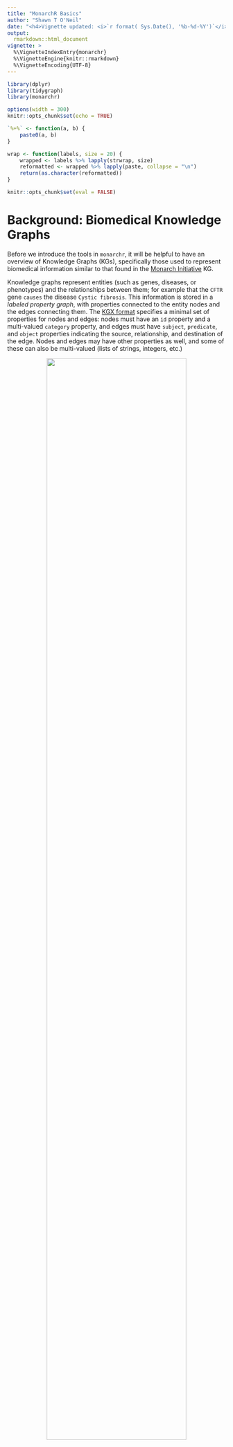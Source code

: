 ```yaml
---
title: "MonarchR Basics"
author: "Shawn T O'Neil"
date: "<h4>Vignette updated: <i>`r format( Sys.Date(), '%b-%d-%Y')`</i></h4>"
output:
  rmarkdown::html_document
vignette: >
  %\VignetteIndexEntry{monarchr}
  %\VignetteEngine{knitr::rmarkdown}
  %\VignetteEncoding{UTF-8}
---
```


```r
library(dplyr)
library(tidygraph)
library(monarchr)

options(width = 300)
knitr::opts_chunk$set(echo = TRUE)

`%+%` <- function(a, b) {
	paste0(a, b)
}

wrap <- function(labels, size = 20) {
	wrapped <- labels %>% lapply(strwrap, size)
	reformatted <- wrapped %>% lapply(paste, collapse = "\n")
	return(as.character(reformatted))
}

knitr::opts_chunk$set(eval = FALSE)
```


# Background: Biomedical Knowledge Graphs

Before we introduce the tools in `monarchr`, it will be helpful to have an 
overview of Knowledge Graphs (KGs), specifically those used to represent biomedical
information similar to that found in the [Monarch Initiative](https://monarchinitiative.org) KG.

Knowledge graphs represent entities (such as genes, diseases, or phenotypes) and
the relationships between them; for example that the `CFTR` gene `causes` the disease
`Cystic fibrosis`. This information is stored in a *labeled property graph*, with properties
connected to the entity nodes and the edges connecting them. The [KGX format](https://github.com/biolink/kgx/blob/master/specification/kgx-format.md) specifies a 
minimal set of properties for nodes and edges: nodes must have an `id` property and a multi-valued
`category` property, and edges must have `subject`, `predicate`, and `object` properties
indicating the source, relationship, and destination of the edge. Nodes and edges may have
other properties as well, and some of these can also be multi-valued (lists of strings, integers, etc.)

<center>![](assets/cftr_cf_edge.png){width=80%}</center>

The `monarchr` package uses `tidygraph` to represent this information, which stores node and edge
information in tables, containing list-columns for multi-valued properties:

```r
devtools::load_all()
monarch_engine() |>
	cypher_query("MATCH (n) -[r]-> (q) RETURN n, r, q LIMIT 100 ")
	# get_nodes(query_ids = c("HGNC:1884")) |>
	# expand(predicates = "biolink:causes") |>
	# activate(nodes) |>
	# filter(id != "MONDO:0010178")
```

# Engines

MonarchR is designed to support user-friendly queries against Knowledge Graphs
(KGs), specifically the cloud-hosted [Monarch Initiative](https://monarchinitiative.org) KG,
or other [KGX formatted](https://github.com/biolink/kgx/blob/master/specification/kgx-format.md) KGs available at [kghub.org](https://kghub.org).

To support these different data sources, large knowledge graphs are represented
as *engines*. The easiest engine to use is the `monarch_engine()`, which we
can use to get nodes 


It is in early development and testing, and relies upon publicly-available services managed by the Monarch Initiative.

Briefly, a graph stored in a local variable represents a subsets of nodes and/or edges from the larger KG. These local graphs are also [`tidygraph`](https://tidygraph.data-imaginist.com/) objects (which are [igraph](https://r.igraph.org/)s) providing a large range of graph-related functionality.

First, let's load some useful libraries:

```r
library(monarchr)
library(dplyr)
library(tidygraph)
#library(kableExtra) # for kbl() table output formatting
#library(ggraph)
#library(ggiraph)
```

### Searching by ID or Keyword

The `query_ids()` function returns matching nodes, while `monarch_search()` function uses the keyword search [API](https://api-v3.monarchinitiative.org/v3/docs), returning up to `limit` nodes. Neither function returns any edges that might exist between those nodes.

```r
# id lookup
eds_hits <- query_ids(c("MONDO:0007525", "MONDO:0020066", "MONDO:0034021"))
# or search
eds_hits <- monarch_search("Ehlers-danlos syndrome", limit = 3)


nodes(eds_hits)
edges(eds_hits)
```

### Easily manipulate node or edge data

Tidygraphs are stored as node and edge dataframes; we can "activate" one or the other to manipulate it, or extract it with `as_tibble()`. Let's add a `source` to these nodes of `"search"`, and print the node table.

```r
eds_hits <- eds_hits %>%
	activate(nodes) %>%
	mutate(source = "search") %>%
	select(id, source, everything()) # move new source col to 2nd position

nodes(eds_hits)
```

### PCategory

The `pcategory` column is a unique addition of MonarchR: typically, nodes are annotated with multiple categories, which is stored in the `category` field in the KG. These tend to relate to ontological concepts, in that a `biolink:Disease` is also a `biolink:BiologicalEntity` and `biolink:NamedThing`. Typically, one of these is most of interest in application. Rather than try and determine this "primary" category of interest from the data, we set a priority list of categories to use, choosing the first available prioritized category, or the first category available as a fallback. This can be configured via the `kg_prefs` option should you so choose:

```r
options("kg_prefs")
```

### Neighborhood Summarization

Let's see what kinds of connections exist in the broader graph for these nodes, which is a good idea before we go and fetch some of them. We can summarize the nodes in the surrounding neighborhood, or the edges:

```r
library(knitr)
summarize_neighborhood(eds_hits, summarize = "nodes")
summarize_neighborhood(eds_hits, summarize = "edges")
```

Looking at the neighborhood node summary, there are quite a few phenotypes connected to these diseases, 30 other diseases, and 3 genes.

To see what kinds types of relationships these are, we can look at the neighborhood edge summary, which breaks down the set of edges connected to these nodes in a more complex way. Each row represents a set of connections from *query* nodes in our graph `g`, to *result* nodes in the surrounding neighborhood, broken out by the category of the query and result nodes. Note that predicate may be either direction here: result genes -cause-\> our query diseases, but our query diseases -have-\> result phenotypes. Finally, for accuracy the grouping is actually the full category list and the `pcategory` is defined from those, but in practice `pcategory` is a good descriptor.

### Fetching edges

In this example we can see that there are two links from our diseases (potentially from the same one) to genes via `biolink:gene_associated_with_disease`, and one connected to a gene via `biolink:causes`. There are also two kinds of connections to Phenotypes: `biolink:has_phenotype` and `biolink:has_mode_of_inheritance`. Let's fetch the connections to genes:

```r
eds_with_genes <- eds_hits |>
	fetch_edges(result_categories = "biolink:Gene")

eds_with_genes
```

Notice that our `source` column is still there: we added it as a custom column to the `nodes` data earlier, but now new nodes have been been filled with `NA` values. We can fix this up as we pull in the data. This ability to easily modify, filter and otherwise manipulate the graph data via tabular primitives is a powerful feature of `tidygraph`, this [blog post](https://www.data-imaginist.com/posts/2017-07-07-introducing-tidygraph/) is a good introduction to more.

```r
eds_with_genes <- eds_hits |>
	fetch_edges(result_categories = "biolink:Gene") |>
	activate(nodes) |>
	mutate(source = replace_na(source, "genelinks"))

eds_with_genes
# summarize the outgoing edges connected to the graph so far
# summarize_neighborhood(eds_with_genes, direction = "out", summarize = "edges")
```

The `fetch_edges` function allows us to narrow which edges to fetch by specifying the directionality, as well as sets of predicates and result (neighborhood) node categories allowed. We have diseases and connected genes: let's pull in further connections to either Phenotypes or Genes, via outgoing has_phenotype or interacts_with relationships:

```r
eds_with_genes_phenos_expanded <- eds_with_genes |>
	fetch_edges(direction = "out", 
							predicates = c("biolink:has_phenotype", "biolink:interacts_with"),
							result_categories = c("biolink:Gene", "biolink:PhenotypicFeature"))

eds_with_genes_phenos_expanded
```

### Visualization

Let's create a quick visualization:

```r
ggraph(eds_with_genes_phenos_expanded, layout = "fr") +
	geom_edge_link(aes(color = predicate)) +
	geom_node_point(aes(color = pcategory))
```

### Graph joins

For our next trick, let's find all the phenotypes connected to genes associated with FA and Cystic Fibrosis. We'll then find the intersection of those phenotypes with an inner join on the nodes.

```r
fa <- monarch_search("Fanconi anemia", limit = 1) %>%
	fetch_edges(result_categories = "biolink:Gene") %>%
	fetch_edges(direction = "out", predicates = "biolink:has_phenotype")

cf <- monarch_search("Cystic Fibrosis", limit = 1) %>%
	fetch_edges(result_categories = "biolink:Gene") %>%
	fetch_edges(direction = "out", predicates = "biolink:has_phenotype")

shared_nodes <- inner_join(nodes(fa), nodes(cf))
shared_nodes
```

Let's see these in context, by doing a full join on our EDS and CF graphs, then keeping only nodes that are either diseases, genes, or one of these shared phenotypes:

```r
merged <- fa %>%
	graph_join(cf) %>%
	activate(nodes) %>%
	filter(pcategory %in% c("biolink:Gene", "biolink:Disease") | id %in% shared_nodes$id)

ggraph(merged, layout = "fr") +
	geom_edge_link(aes(color = predicate)) +
	geom_node_point(aes(color = pcategory))
```

### Transitivity

The `fetch_edges` function can also be used to fetch edges transitively. For example, if we were to try and look for genes connected to the first hit for Ehlers-Danlos Syndrome, we would find none. However, we can use the `transitive` parameter to find genes connected to diseases that are subclasses of Ehlers-Danlos Syndrome, and then pull in the genes from there.

```r
eds_with_subtypes <- monarch_search("Ehlers-danlos syndrome", limit = 1) |>
	fetch_edges(direction = "in", predicates = "biolink:subclass_of", transitive = TRUE) |>
	fetch_edges(result_categories = "biolink:Gene")

# plot
ggraph(eds_with_subtypes, layout = "sugiyama") +
	geom_edge_link(aes(color = predicate)) +
	geom_node_point(aes(color = pcategory)) +
	coord_flip()
```

When using `transitive = TRUE`, each relationship type will traversed separately and the results joined. It's always wise to use `transitive = TRUE` with caution, as it can result in a large number of edges being fetched, and always indicate a direction of `"in"` or `"out"` to avoid fetching the entire KG.

### Ancestors and Descendants

With some creativity, we do quite quite a lot with these few primitives. For example, from an initial search of 5 hits for EDS, we can visualize all of their ancestors. We can do the same for descendants. Note that these will find edges between the nodes in the search results, as well as intermediate nodes.

```r
eds_search <- monarch_search("Ehlers-danlos syndrome", limit = 5) %>%
	activate(nodes) %>%
	mutate(source = "search")

eds_search_ancestors <- eds_search |>
	fetch_edges(direction = "out", predicates = "biolink:subclass_of", transitive = TRUE) %>%
	activate(nodes) %>%
	mutate(source = replace_na(source, "ancestors"))

eds_search_descendants <- eds_search |>
	fetch_edges(direction = "in", predicates = "biolink:subclass_of", transitive = TRUE) %>%
	activate(nodes) %>%
	mutate(source = replace_na(source, "descendants"))

ggraph(eds_search_ancestors, layout = "sugiyama") +
		geom_edge_link(aes(color = predicate)) +
		geom_node_point(aes(color = source)) +
		coord_flip()

ggraph(eds_search_descendants, layout = "sugiyama") +
		geom_edge_link(aes(color = predicate)) +
		geom_node_point(aes(color = source)) +
		coord_flip()
```

Let's see the full join of this data, and if we take the inner join of the nodes, we should see just how our 5 search results are connected to each other (via intermediary nodes if necessary).

```r
merged <- eds_search_ancestors |> 
	graph_join(eds_search_descendants)

ggraph(merged, layout = "sugiyama") +
		geom_edge_link(aes(color = predicate)) +
		geom_node_point(aes(color = source)) +
		coord_flip()

inner <- eds_search_ancestors %>%
	activate(nodes) %>%
	inner_join(nodes(eds_search_descendants))

ggraph(inner, layout = "sugiyama") +
		geom_edge_link(aes(color = predicate)) +
		geom_node_point(aes(color = source)) +
		coord_flip()
```

### Lists of graphs

As a functional language, R provides powerful features for working with lists of data. In this example we begin with a graph with 5 disease nodes of interest; we use `explode()` to split the graph into a list of 5 single-node graphs, then use `lapply()` to work with these in parallel, fetching neighborhoods, extracting the nodes data, and removing the original searched nodes based on the `source` column we added earlier.

```r
eds_search %>%                                                 # starting with a graph with 5 disease nodes
	explode() %>%                                                # split into a list of 5 single-node graphs
	lapply(fetch_edges) %>%                                      # fetch neighborhood edges for each graph 
	lapply(nodes) %>%                                            # extract nodes df from each graph
	lapply(function(nodes_df) {filter(nodes_df, is.na(source))}) # remove original searched nodes from each df
```

## Session info

```r
utils::sessionInfo()
```

